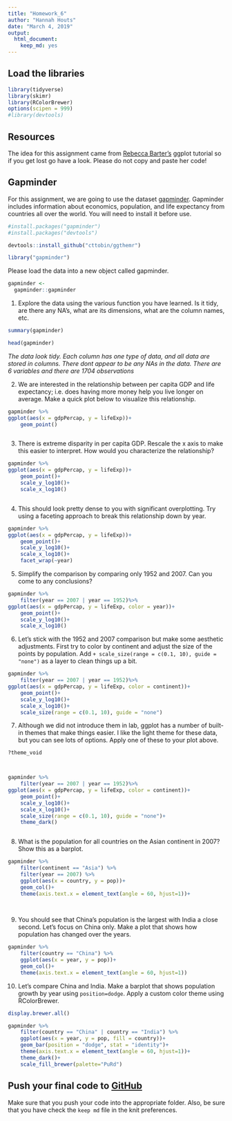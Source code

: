 ```yaml
---
title: "Homework_6"
author: "Hannah Houts"
date: "March 4, 2019"
output: 
  html_document:
    keep_md: yes
---
```


## Load the libraries
```r
library(tidyverse)
library(skimr)
library(RColorBrewer)
options(scipen = 999)
#library(devtools)

```

## Resources
The idea for this assignment came from [Rebecca Barter's](http://www.rebeccabarter.com/blog/2017-11-17-ggplot2_tutorial/) ggplot tutorial so if you get lost go have a look. Please do not copy and paste her code!  

## Gapminder
For this assignment, we are going to use the dataset [gapminder](https://cran.r-project.org/web/packages/gapminder/index.html). Gapminder includes information about economics, population, and life expectancy from countries all over the world. You will need to install it before use.
```r
#install.packages("gapminder")
#install.packages("devtools")

devtools::install_github("cttobin/ggthemr")
```

```r
library("gapminder")
```

Please load the data into a new object called gapminder.
```r
gapminder <- 
  gapminder::gapminder
```

1. Explore the data using the various function you have learned. Is it tidy, are there any NA's, what are its dimensions, what are the column names, etc.



```r
summary(gapminder)
```

```r
head(gapminder)
```


_The data look tidy. Each column has one type of data, and all data are stored in columns. There dont appear to be any NAs in the data. There are 6 variables and there are 1704 observations_


2. We are interested in the relationship between per capita GDP and life expectancy; i.e. does having more money help you live longer on average. Make a quick plot below to visualize this relationship.
```r

gapminder %>%
ggplot(aes(x = gdpPercap, y = lifeExp))+
    geom_point()



```


3. There is extreme disparity in per capita GDP. Rescale the x axis to make this easier to interpret. How would you characterize the relationship?

```r

gapminder %>%
ggplot(aes(x = gdpPercap, y = lifeExp))+
    geom_point()+
    scale_y_log10()+
    scale_x_log10()



```

4. This should look pretty dense to you with significant overplotting. Try using a faceting approach to break this relationship down by year.

```r
gapminder %>%
ggplot(aes(x = gdpPercap, y = lifeExp))+
    geom_point()+
    scale_y_log10()+
    scale_x_log10()+
    facet_wrap(~year)

```

5. Simplify the comparison by comparing only 1952 and 2007. Can you come to any conclusions?

```r
gapminder %>%
    filter(year == 2007 | year == 1952)%>%
ggplot(aes(x = gdpPercap, y = lifeExp, color = year))+
    geom_point()+
    scale_y_log10()+
    scale_x_log10()

```

6. Let's stick with the 1952 and 2007 comparison but make some aesthetic adjustments. First try to color by continent and adjust the size of the points by population. Add `+ scale_size(range = c(0.1, 10), guide = "none")` as a layer to clean things up a bit.

```r

gapminder %>%
    filter(year == 2007 | year == 1952)%>%
ggplot(aes(x = gdpPercap, y = lifeExp, color = continent))+
    geom_point()+
    scale_y_log10()+
    scale_x_log10()+
    scale_size(range = c(0.1, 10), guide = "none")


```

7. Although we did not introduce them in lab, ggplot has a number of built-in themes that make things easier. I like the light theme for these data, but you can see lots of options. Apply one of these to your plot above.
```r
?theme_void



gapminder %>%
    filter(year == 2007 | year == 1952)%>%
ggplot(aes(x = gdpPercap, y = lifeExp, color = continent))+
    geom_point()+
    scale_y_log10()+
    scale_x_log10()+
    scale_size(range = c(0.1, 10), guide = "none")+
    theme_dark()



```



8. What is the population for all countries on the Asian continent in 2007? Show this as a barplot.

```r


gapminder %>%
    filter(continent == "Asia") %>%
    filter(year == 2007) %>%
    ggplot(aes(x = country, y = pop))+
    geom_col()+
    theme(axis.text.x = element_text(angle = 60, hjust=1))+                     scale_y_log10()
    
  

```

9. You should see that China's population is the largest with India a close second. Let's focus on China only. Make a plot that shows how population has changed over the years.

```r
gapminder %>%
    filter(country == "China") %>%
    ggplot(aes(x = year, y = pop))+
    geom_col()+
    theme(axis.text.x = element_text(angle = 60, hjust=1))
```

10. Let's compare China and India. Make a barplot that shows population growth by year using `position=dodge`. Apply a custom color theme using RColorBrewer.


```r
display.brewer.all()

```

```r
gapminder %>%
    filter(country == "China" | country == "India") %>%
    ggplot(aes(x = year, y = pop, fill = country))+
    geom_bar(position = "dodge", stat = "identity")+
    theme(axis.text.x = element_text(angle = 60, hjust=1))+
    theme_dark()+
    scale_fill_brewer(palette="PuRd")
```


## Push your final code to [GitHub](https://github.com/FRS417-DataScienceBiologists)
Make sure that you push your code into the appropriate folder. Also, be sure that you have check the `keep md` file in the knit preferences.